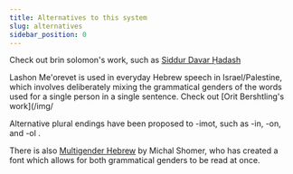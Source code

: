 ```yaml
---
title: Alternatives to this system
slug: alternatives
sidebar_position: 0
---
```

Check out brin solomon's work, such as [Siddur Davar Ḥadash](https://inclusivesiddur.com/siddur/sdh-html-siddur.html)

Lashon Me'orevet is used in everyday Hebrew speech in Israel/Palestine, which involves deliberately mixing the grammatical genders of the words used for a single person in a single sentence. Check out [Orit Bershtling's work](/img/

Alternative plural endings have been proposed to -imot, such as -in, -on, and -ol .

There is also [Multigender Hebrew](https://multigenderhebrew.com/) by Michal Shomer, who has created a font which allows for both grammatical genders to be read at once.
